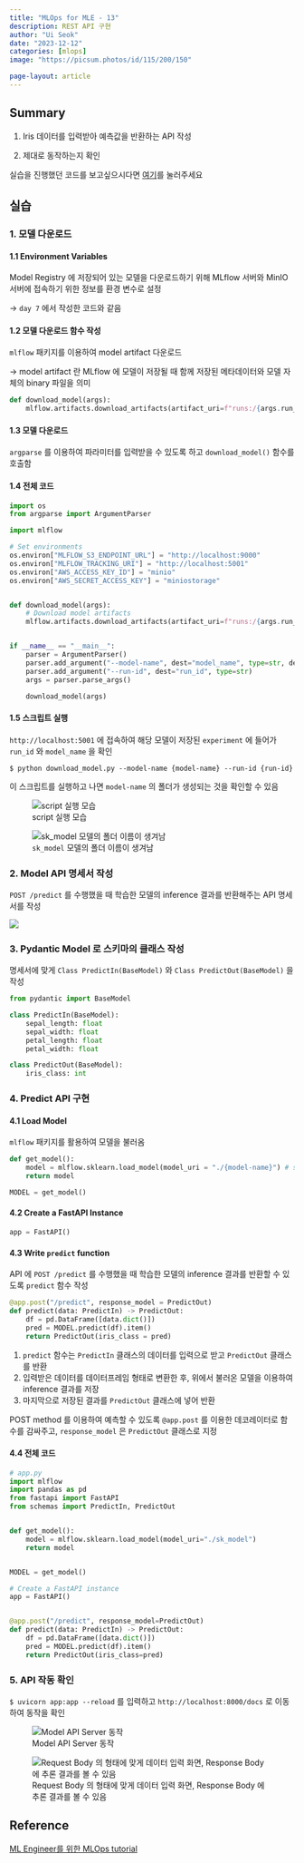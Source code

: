 ```yaml
---
title: "MLOps for MLE - 13"
description: REST API 구현
author: "Ui Seok"
date: "2023-12-12"
categories: [mlops]
image: "https://picsum.photos/id/115/200/150"

page-layout: article
---
```


## Summary

1. Iris 데이터를 입력받아 예측값을 반환하는 API 작성

2. 제대로 동작하는지 확인

::: {.callout-note}
실습을 진행했던 코드를 보고싶으시다면 [여기](https://github.com/Ui-Seok/mlops-tutorial)를 눌러주세요
:::


## 실습

### 1. 모델 다운로드

#### 1.1 Environment Variables

Model Registry 에 저장되어 있는 모델을 다운로드하기 위해 MLflow 서버와 MinIO 서버에 접속하기 위한 정보를 환경 변수로 설정

-> `day 7` 에서 작성한 코드와 같음

#### 1.2 모델 다운로드 함수 작성

`mlflow` 패키지를 이용하여 model artifact 다운로드

-> model artifact 란 MLflow 에 모델이 저장될 때 함께 저장된 메타데이터와 모델 자체의 binary 파일을 의미

``` Python
def download_model(args):
    mlflow.artifacts.download_artifacts(artifact_uri=f"runs:/{args.run_id}/{args.model_name}", dst_path=".")

```

#### 1.3 모델 다운로드

`argparse` 를 이용하여 파라미터를 입력받을 수 있도록 하고 `download_model()` 함수를 호출함

#### 1.4 전체 코드

``` python
import os
from argparse import ArgumentParser

import mlflow

# Set environments
os.environ["MLFLOW_S3_ENDPOINT_URL"] = "http://localhost:9000"
os.environ["MLFLOW_TRACKING_URI"] = "http://localhost:5001"
os.environ["AWS_ACCESS_KEY_ID"] = "minio"
os.environ["AWS_SECRET_ACCESS_KEY"] = "miniostorage"


def download_model(args):
    # Download model artifacts
    mlflow.artifacts.download_artifacts(artifact_uri=f"runs:/{args.run_id}/{args.model_name}", dst_path=".")


if __name__ == "__main__":
    parser = ArgumentParser()
    parser.add_argument("--model-name", dest="model_name", type=str, default="sk_model")
    parser.add_argument("--run-id", dest="run_id", type=str)
    args = parser.parse_args()

    download_model(args)

```

#### 1.5 스크립트 실행

`http://localhost:5001` 에 접속하여 해당 모델이 저장된 `experiment` 에 들어가 `run_id` 와 `model_name` 을 확인

`$ python download_model.py --model-name {model-name} --run-id {run-id}`

이 스크립트를 실행하고 나면 `model-name` 의 폴더가 생성되는 것을 확인할 수 있음

![script 실행 모습](fig1.png)

![`sk_model` 모델의 폴더 이름이 생겨남](fig2.png){fig-align="left"}


### 2. Model API 명세서 작성

`POST /predict` 를 수행했을 때 학습한 모델의 inference 결과를 반환해주는 API 명세서를 작성

![](fig3.png){fig-align="left"}


### 3. Pydantic Model 로 스키마의 클래스 작성

명세서에 맞게 `Class PredictIn(BaseModel)` 와 `Class PredictOut(BaseModel)` 을 작성

``` python
from pydantic import BaseModel

class PredictIn(BaseModel):
    sepal_length: float
    sepal_width: float
    petal_length: float
    petal_width: float

class PredictOut(BaseModel):
    iris_class: int

```


### 4. Predict API 구현

#### 4.1 Load Model

`mlflow` 패키지를 활용하여 모델을 불러옴

``` python
def get_model():
    model = mlflow.sklearn.load_model(model_uri = "./{model-name}") # sk_model
    return model

MODEL = get_model()

```

#### 4.2 Create a FastAPI Instance

``` python
app = FastAPI()

```

#### 4.3 Write `predict` function

API 에 `POST /predict` 를 수행했을 때 학습한 모델의 inference 결과를 반환할 수 있도록 `predict` 함수 작성

``` python
@app.post("/predict", response_model = PredictOut)
def predict(data: PredictIn) -> PredictOut:
    df = pd.DataFrame([data.dict()])
    pred = MODEL.predict(df).item()
    return PredictOut(iris_class = pred)

```

1. `predict` 함수는 `PredictIn` 클래스의 데이터를 입력으로 받고 `PredictOut` 클래스를 반환
2. 입력받은 데이터를 데이터프레임 형태로 변환한 후, 위에서 불러온 모델을 이용하여 inference 결과를 저장
3. 마지막으로 저장된 결과를 `PredictOut` 클래스에 넣어 반환

POST method 를 이용하여 예측할 수 있도록 `@app.post` 를 이용한 데코레이터로 함수를 감싸주고, 
`response_model` 은 `PredictOut` 클래스로 지정

#### 4.4 전체 코드

``` python
# app.py
import mlflow
import pandas as pd
from fastapi import FastAPI
from schemas import PredictIn, PredictOut


def get_model():
    model = mlflow.sklearn.load_model(model_uri="./sk_model")
    return model


MODEL = get_model()

# Create a FastAPI instance
app = FastAPI()


@app.post("/predict", response_model=PredictOut)
def predict(data: PredictIn) -> PredictOut:
    df = pd.DataFrame([data.dict()])
    pred = MODEL.predict(df).item()
    return PredictOut(iris_class=pred)

```


### 5. API 작동 확인

`$ uvicorn app:app --reload` 를 입력하고 `http://localhost:8000/docs` 로 이동하여 동작을 확인

![Model API Server 동작](fig4.png)

![Request Body 의 형태에 맞게 데이터 입력 화면, Response Body 에 추론 결과를 볼 수 있음](fig5.png)



## Reference

[ML Engineer를 위한 MLOps tutorial](https://mlops-for-mle.github.io/tutorial/)